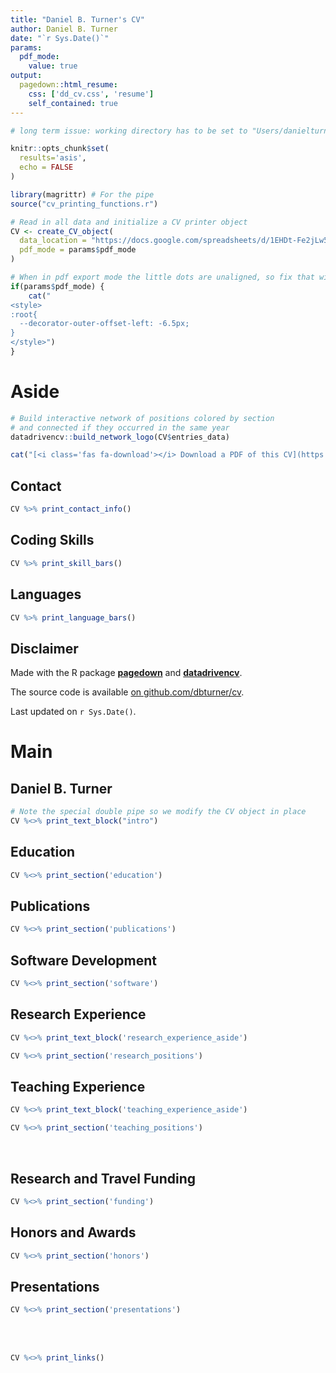 ```yaml
---
title: "Daniel B. Turner's CV"
author: Daniel B. Turner
date: "`r Sys.Date()`"
params:
  pdf_mode:
    value: true
output:
  pagedown::html_resume:
    css: ['dd_cv.css', 'resume']
    self_contained: true
---
```


```r
# long term issue: working directory has to be set to "Users/danielturner"

knitr::opts_chunk$set(
  results='asis', 
  echo = FALSE
)

library(magrittr) # For the pipe
source("cv_printing_functions.r")

# Read in all data and initialize a CV printer object
CV <- create_CV_object(
  data_location = "https://docs.google.com/spreadsheets/d/1EHDt-Fe2jLw5Ki349wQRxk6snxO8_z83qSBywEiQdPA/edit#gid=1730172225",  
  pdf_mode = params$pdf_mode
)

```


```r
# When in pdf export mode the little dots are unaligned, so fix that with some conditional CSS.
if(params$pdf_mode) {
    cat("
<style>
:root{
  --decorator-outer-offset-left: -6.5px;
}
</style>")
}
```


Aside
================================================================================

```r
# Build interactive network of positions colored by section
# and connected if they occurred in the same year
datadrivencv::build_network_logo(CV$entries_data)
```


```r
cat("[<i class='fas fa-download'></i> Download a PDF of this CV](https://dbturner.github.io/cv/cv.pdf)")
```

Contact {#contact}
--------------------------------------------------------------------------------

```r
CV %>% print_contact_info()
```



Coding Skills {#skills}
--------------------------------------------------------------------------------

```r
CV %>% print_skill_bars()
```


Languages {#language}
--------------------------------------------------------------------------------

```r
CV %>% print_language_bars()
```


Disclaimer {#disclaimer}
--------------------------------------------------------------------------------

Made with the R package [**pagedown**](https://github.com/rstudio/pagedown) and [**datadrivencv**](http://nickstrayer.me/datadrivencv/index.html). 

The source code is available [on github.com/dbturner/cv](https://github.com/dbturner/dbturner.github.io/tree/master/cv).

Last updated on `r Sys.Date()`.



Main
================================================================================

Daniel B. Turner {#title}
--------------------------------------------------------------------------------

```r
# Note the special double pipe so we modify the CV object in place
CV %<>% print_text_block("intro") 
```



Education {data-icon=graduation-cap data-concise=true}
--------------------------------------------------------------------------------

```r
CV %<>% print_section('education')
```


Publications  {data-icon=book}
--------------------------------------------------------------------------------

```r
CV %<>% print_section('publications') 
```
  
  
Software Development  {data-icon=desktop}
--------------------------------------------------------------------------------

```r
CV %<>% print_section('software') 
```


Research Experience {data-icon=laptop}
--------------------------------------------------------------------------------

::: aside
```r
CV %<>% print_text_block('research_experience_aside')
```
:::

```r
CV %<>% print_section('research_positions')
```


Teaching Experience {data-icon=chalkboard-teacher}
--------------------------------------------------------------------------------

::: aside
```r
CV %<>% print_text_block('teaching_experience_aside')
```
:::

```r
CV %<>% print_section('teaching_positions')
```
<br>  
  
  
Research and Travel Funding {data-icon=dollar}
--------------------------------------------------------------------------------

```r
CV %<>% print_section('funding') 
```

  
Honors and Awards  {data-icon=trophy}
--------------------------------------------------------------------------------

```r
CV %<>% print_section('honors') 
```
  
  


Presentations {data-icon=comments}
--------------------------------------------------------------------------------

```r
CV %<>% print_section('presentations')
```
<br>
<br>




```r
CV %<>% print_links()
```




